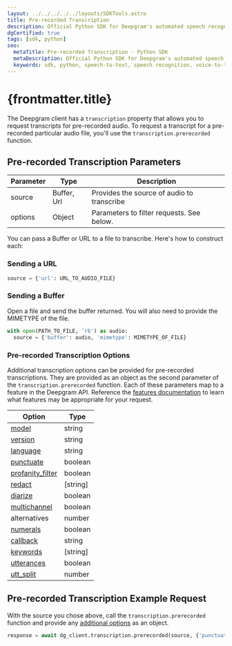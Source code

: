 ---
layout: ../../../../../layouts/SDKTools.astro
title: Pre-recorded Transcription
description: Official Python SDK for Deepgram's automated speech recognition APIs.
dgCertified: true
tags: [sdk, python]
seo:
  metaTitle: Pre-recorded Transcription - Python SDK
  metaDescription: Official Python SDK for Deepgram's automated speech recognition APIs.
  keywords: sdk, python, speech-to-text, speech recognition, voice-to-text
---

# {frontmatter.title}

The Deepgram client has a `transcription` property that allows you to request
transcripts for pre-recorded audio. To request a transcript for a pre-recorded
particular audio file, you'll use the `transcription.prerecorded` function.

## Pre-recorded Transcription Parameters

| Parameter | Type        | Description                                |
| --------- | ----------- | ------------------------------------------ |
| source    | Buffer, Url | Provides the source of audio to transcribe |
| options   | Object      | Parameters to filter requests. See below.  |

You can pass a Buffer or URL to a file to transcribe. Here's how to construct
each:

### Sending a URL

```py
source = {'url': URL_TO_AUDIO_FILE}
```

### Sending a Buffer

Open a file and send the buffer returned. You will also need to provide the
MIMETYPE of the file.

```py
with open(PATH_TO_FILE, 'rb') as audio:
  source = {'buffer': audio, 'mimetype': MIMETYPE_OF_FILE}
```

### Pre-recorded Transcription Options

Additional transcription options can be provided for pre-recorded
transcriptions. They are provided as an object as the second parameter of the
`transcription.prerecorded` function. Each of these parameters map to a
feature in the Deepgram API. Reference the
[features documentation](/documentation/features/) to learn what features may
be appropriate for your request.

| Option                                                        | Type     |
| ------------------------------------------------------------- | -------- |
| [model](/documentation/features/model/)                       | string   |
| [version](/documentation/features/version/)                   | string   |
| [language](/documentation/features/language/)                 | string   |
| [punctuate](/documentation/features/punctuate/)               | boolean  |
| [profanity_filter](/documentation/features/profanity-filter/) | boolean  |
| [redact](/documentation/features/redact/)                     | [string] |
| [diarize](/documentation/features/diarize/)                   | boolean  |
| [multichannel](/documentation/features/multichannel/)         | boolean  |
| alternatives                                                  | number   |
| [numerals](/documentation/features/numerals/)                 | boolean  |
| [callback](/documentation/features/callback/)                 | string   |
| [keywords](/documentation/features/keywords/)                 | [string] |
| [utterances](/documentation/features/utterances/)             | boolean  |
| [utt_split](/documentation/features/utterance-split/)         | number   |

## Pre-recorded Transcription Example Request

With the source you chose above, call the `transcription.prerecorded` function
and provide any [additional options](#pre-recorded-transcription-options) as
an object.

```py
response = await dg_client.transcription.prerecorded(source, {'punctuate': True})
```
